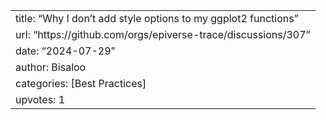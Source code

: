 ---
title: "Why I don’t add style options to my ggplot2 functions"
url: "https://github.com/orgs/epiverse-trace/discussions/307"
date: "2024-07-29"
author: Bisaloo
categories: [Best Practices]
upvotes: 1
---